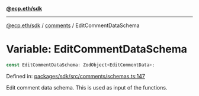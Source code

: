 [**@ecp.eth/sdk**](../../index.mdx)

***

[@ecp.eth/sdk](/sdk-reference/index.mdx) / [comments](/sdk-reference/comments/index.mdx) / EditCommentDataSchema

# Variable: EditCommentDataSchema

```ts
const EditCommentDataSchema: ZodObject<EditCommentData>;
```

Defined in: [packages/sdk/src/comments/schemas.ts:147](https://github.com/ecp-eth/comments-monorepo/blob/main/packages/sdk/src/comments/schemas.ts#L147)

Edit comment data schema. This is used as input of the functions.
